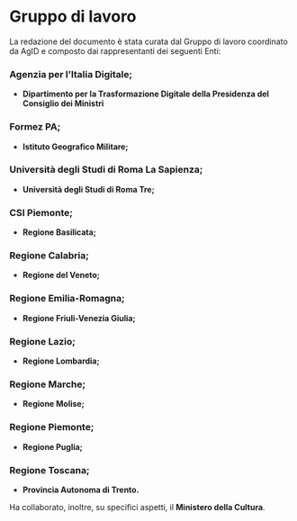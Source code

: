 # Gruppo di lavoro

La redazione del documento è stata curata dal Gruppo di lavoro coordinato da AgID e composto dai rappresentanti dei seguenti Enti:

### Agenzia per l'Italia Digitale;

- **Dipartimento per la Trasformazione Digitale della Presidenza del Consiglio dei Ministri**

### Formez PA;

- **Istituto Geografico Militare;**

### Università degli Studi di Roma La Sapienza;

- **Università degli Studi di Roma Tre;**

### CSI Piemonte;

- **Regione Basilicata;**

### Regione Calabria;

- **Regione del Veneto;**

### Regione Emilia-Romagna;

- **Regione Friuli-Venezia Giulia;**

### Regione Lazio;

- **Regione Lombardia;**

### Regione Marche;

- **Regione Molise;**

### Regione Piemonte;

- **Regione Puglia;**

### Regione Toscana;

- **Provincia Autonoma di Trento.**

Ha collaborato, inoltre, su specifici aspetti, il **Ministero della Cultura**.
